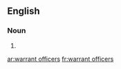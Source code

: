 ==English==

===Noun===
{{head|en|head=[[warrant]] [[officers]]}}

# {{plural of|warrant officer}}

[[ar:warrant officers]]
[[fr:warrant officers]]